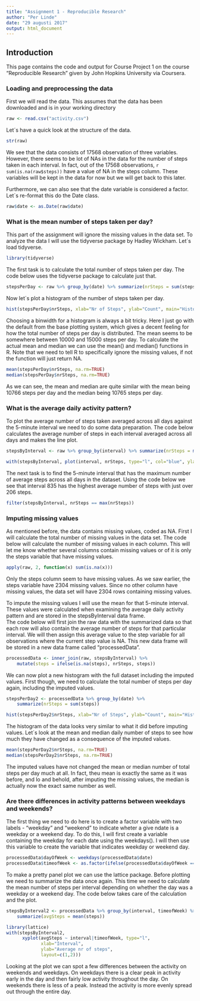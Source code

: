 ```yaml
---
title: "Assignment 1 - Reproducible Research"
author: "Per Linde"
date: "29 augusti 2017"
output: html_document
---
```


## Introduction  
This page contains the code and output for Course Project 1 on the course "Reproducible Research" given by John Hopkins University via Coursera.

### Loading and preprocessing the data
First we will read the data. This assumes that the data has been downloaded and is in your working directory
```r
raw <- read.csv("activity.csv")
```

Let´s have a quick look at the structure of the data.
```r
str(raw)
```
We see that the data consists of 17568 observation of three variables.  However, there seems to be lot of NAs in the data for the number of steps taken in each interval. In fact, out of the 17568 observations, `r sum(is.na(raw$steps))` have a value of NA in the steps column. These variables will be kept in the data for now but we will get back to this later.  

Furthermore, we can also see that the date variable is considered a factor. Let´s re-format this do the Date class.
```r
raw$date <- as.Date(raw$date)
```


### What is the mean number of steps taken per day?  
This part of the assignment will ignore the missing values in the data set. To analyze the data I will use the tidyverse package by Hadley Wickham. Let´s load tidyverse.
```r
library(tidyverse)
```
The first task is to calculate the total number of steps taken per day. The code below uses the tidyverse package to calculate just that. 
```r
stepsPerDay <- raw %>% group_by(date) %>% summarize(nrSteps = sum(steps))

```
Now let´s plot a histogram of the number of steps taken per day.
```r
hist(stepsPerDay$nrSteps, xlab="Nr of Steps", ylab="Count", main="Histogram of total number of steps per day")
```
  
Choosing a binwidth for a histogram is always a bit tricky. Here I just go with the default from the base plotting system, which gives a decent feeling for how the total number of steps per day is distributed. The mean seems to be somewhere between 10000 and 15000 steps per day. To calculate the actual mean and median we can use the mean() and median() functions in R. Note that we need to tell R to specifically ignore the missing values, if not the function will just return NA.
```r
mean(stepsPerDay$nrSteps, na.rm=TRUE)
median(stepsPerDay$nrSteps, na.rm=TRUE)
```
As we can see, the mean and median are quite similar with the mean being 10766 steps per day and the median being 10765 steps per day.  

### What is the average daily activity pattern?
To plot the average number of steps taken averaged across all days against the 5-minute interval we need to do some data preparation. The code below calculates the average number of steps in each interval averaged across all days and makes the line plot.
```r
stepsByInterval <- raw %>% group_by(interval) %>% summarize(nrSteps = mean(steps, na.rm=TRUE))

with(stepsByInterval, plot(interval, nrSteps, type="l", col="blue", ylab="Avg number of steps", xlab="Interval", main="Daily Activity Pattern"))
```
  
The next task is to find the 5-minute interval that has the maximum number of average steps across all days in the dataset. Using the code below we see that interval 835 has the highest average number of steps with just over 206 steps. 
```r
filter(stepsByInterval, nrSteps == max(nrSteps))
```
  
  
### Imputing missing values
As mentioned before, the data contains missing values, coded as NA. First I will calculate the total number of missing values in the data set. The code below will calculate the number of missing values in each column. This will let me know whether several columns contain missing values or of it is only the steps variable that have missing values.
```r
apply(raw, 2, function(x) sum(is.na(x)))
```
Only the steps column seem to have missing values. As we saw earlier, the steps variable have 2304 missing values. Since no other column have missing values, the data set will have 2304 rows containing missing values.
  
To impute the missing values I will use the mean for that 5-minute interval. 
These values were calculated when examining the average daily activity pattern and are stored in the stepsByInterval data frame.  
The code below will first join the raw data with the summarized data so that each row will also contain the average number of steps for that particular interval. We will then assign this average value to the step variable for all observations where the current step value is NA. This new data frame will be stored in a new data frame called "processedData".
```r
processedData <- inner_join(raw, stepsByInterval) %>% 
    mutate(steps = ifelse(is.na(steps), nrSteps, steps))
```
We can now plot a new histogram with the full dataset including the imputed values. First though, we need to calculate the total number of steps per day again, including the imputed values. 
```r
stepsPerDay2 <- processedData %>% group_by(date) %>% 
    summarize(nrSteps = sum(steps))

hist(stepsPerDay2$nrSteps, xlab="Nr of Steps", ylab="Count", main="Histogram of total number of steps per day - Including imputed values")
```
The histogram of the data looks very similar to what it did before imputing values. Let´s look at the mean and median daily number of steps to see how much they have changed as a consequence of the imputed values.
```r
mean(stepsPerDay2$nrSteps, na.rm=TRUE)
median(stepsPerDay2$nrSteps, na.rm=TRUE)

```
The imputed values have not changed the mean or median number of total steps per day much at all. In fact, theu mean is exactly the same as it was before, and lo and behold, after imputing the missing values, the median is actually now the exact same number as well.  

### Are there differences in activity patterns between weekdays and weekends?
The first thing we need to do here is to create a factor variable with two labels - "weekday" and "weekend" to indicate wheter a give ndate is a weekday or a weekend day. To do this, I will first create a variable containing the weekday for each date using the weekdays(). I will then use this variable to create the variable that indicates weekday or weekend day.
```r
processedData$dayOfWeek <- weekdays(processedData$date)
processedData$timeofWeek <- as.factor(ifelse(processedData$dayOfWeek == "lördag" | processedData$dayOfWeek == "söndag", "weekend", "weekday"))
```
  
To make a pretty panel plot we can use the lattice package. Before plotting we need to summarize the data once again. This time we need to calculate the mean number of steps per interval depending on whether the day was a weekday or a weekend day. The code below takes care of the calculation and the plot.

```r
stepsByInterval2 <- processedData %>% group_by(interval, timeofWeek) %>%
    summarize(avgSteps = mean(steps))

library(lattice)
with(stepsByInterval2, 
      xyplot(avgSteps ~ interval|timeofWeek, type="l",
             xlab="Interval",
             ylab="Average nr of steps",
             layout=c(1,2)))

```
  
Looking at the plot we can spot a few differences between the activity on weekends and weekdays. On weekdays there is a clear peak in activity early in the day and then fairly low activity throughout the day. On weekends there is less of a peak. Instead the activity is more evenly spread out through the entire day.
